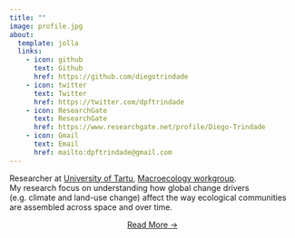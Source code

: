 ```yaml
---
title: ""
image: profile.jpg
about:
  template: jolla
  links:
    - icon: github
      text: Github
      href: https://github.com/diegotrindade
    - icon: twitter
      text: Twitter
      href: https://twitter.com/dpftrindade
    - icon: ResearchGate  
      text: ResearchGate
      href: https://www.researchgate.net/profile/Diego-Trindade
    - icon: Gmail  
      text: Email
      href: mailto:dpftrindade@gmail.com
---
```


Researcher at [University of Tartu](https://ut.ee/en), [Macroecology workgroup](https://macroecology.ut.ee/en/). <br> My research focus on understanding how global change drivers (e.g. climate and land-use change) affect the way ecological communities are assembled across space and over time.

::: {style="text-align: center"}
[Read More →](../about)
:::
